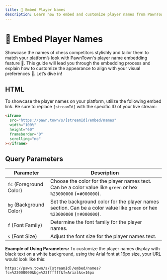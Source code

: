 ```yaml
---
title: 👥 Embed Player Names
description: Learn how to embed and customize player names from PawnTown on your website.
---
```


# 👥 Embed Player Names

Showcase the names of chess competitors stylishly and tailor them to match your platform’s look with PawnTown's player name embedding feature 🌟. This guide will lead you through the embedding process and explain how to customize the appearance to align with your visual preferences 🎨. Let’s dive in!

## HTML

To showcase the player names on your platform, utilize the following embed link. Be sure to replace `[streamId]` with the specific ID of your live stream:

```html
<iframe
  src="https://pawn.town/s/[streamId]/embed/names"
  width="100%"
  height="60"
  frameborder="0"
  scrolling="no"
></iframe>
```

## Query Parameters

| Parameter               | Description                                                                                                               |
| ----------------------- | ------------------------------------------------------------------------------------------------------------------------- |
| `fc` (Foreground Color) | Choose the color for the player names text. Can be a color value like `green` or hex `%23000000` (=`#000000`).            |
| `bg` (Background Color) | Set the background color for the player names section. Can be a color value like `green` or hex `%23000000` (=`#000000`). |
| `f` (Font Family)       | Determine the font family for the player names.                                                                           |
| `s` (Font Size)         | Adjust the font size for the player names text.                                                                           |

**Example of Using Parameters:**
To customize the player names display with black text on a white background, using the Arial font at 16px size, your URL would look like this:

```url copy
https://pawn.town/s/[streamId]/embed/names?fc=%23000000&bg=%23ffffff&f=Arial&s=16px
```
